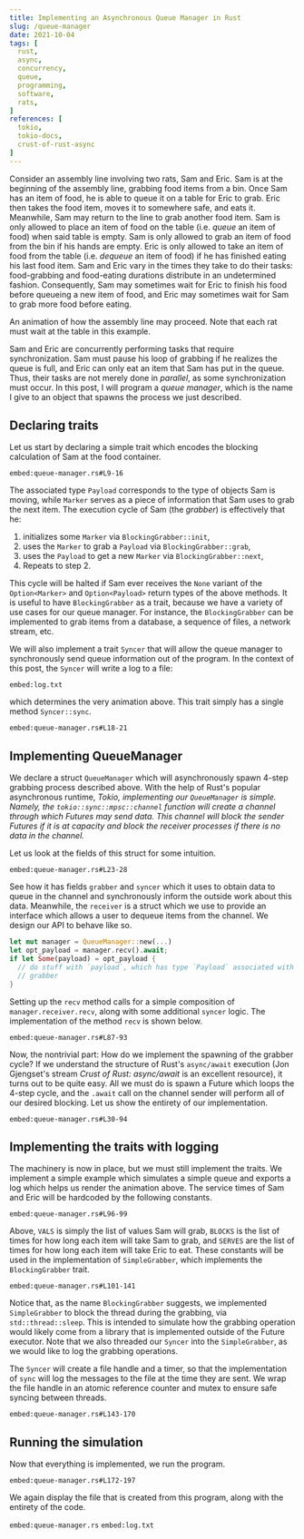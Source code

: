 ```yaml
---
title: Implementing an Asynchronous Queue Manager in Rust
slug: /queue-manager
date: 2021-10-04
tags: [
  rust,
  async,
  concurrency,
  queue,
  programming,
  software,
  rats,
]
references: [
  tokio,
  tokio-docs,
  crust-of-rust-async
]
---
```




Consider an assembly line involving two rats, Sam and Eric.
Sam is at the beginning of the assembly line, grabbing food items from a bin.
Once Sam has an item of food, he is able to queue it on a table for Eric to grab.
Eric then takes the food item, moves it to somewhere safe, and eats it.
Meanwhile, Sam may return to the line to grab another food item.
Sam is only allowed to place an item of food on the table (i.e. _queue_ an item of food) when said table is empty.
Sam is only allowed to grab an item of food from the bin if his hands are empty.
Eric is only allowed to take an item of food from the table (i.e. _dequeue_ an item of food) if he has finished eating his last food item.
Sam and Eric vary in the times they take to do their tasks: food-grabbing and food-eating durations distribute in an undetermined fashion.
Consequently, Sam may sometimes wait for Eric to finish his food before queueing a new item of food, and Eric may sometimes wait for Sam to grab more food before eating.

<div className="card" style={{ margin: '1em auto', maxWidth: '600px' }}>
  <div className="card-image">
    <QueueAnimation />
  </div>
  <div className="card-content">
    An animation of how the assembly line may proceed.
    Note that each rat must wait at the table in this example.
  </div>
</div>

Sam and Eric are concurrently performing tasks that require synchronization.
Sam must pause his loop of grabbing if he realizes the queue is full, and Eric can only eat an item that Sam has put in the queue.
Thus, their tasks are not merely done in _parallel_, as some synchronization must occur.
In this post, I will program a _queue manager_, which is the name I give to an object that spawns the process we just described.

## Declaring traits

Let us start by declaring a simple trait which encodes the blocking calculation of Sam at the food container.

`embed:queue-manager.rs#L9-16`

The associated type `Payload` corresponds to the type of objects Sam is moving, while `Marker` serves as a piece of information that Sam uses to grab the next item.
The execution cycle of Sam (the _grabber_) is effectively that he:

1. initializes some `Marker` via `BlockingGrabber::init`,
2. uses the `Marker` to grab a `Payload` via `BlockingGrabber::grab`,
3. uses the `Payload` to get a new `Marker` via `BlockingGrabber::next`,
4. Repeats to step 2.

This cycle will be halted if Sam ever receives the `None` variant of the `Option<Marker>` and `Option<Payload>` return types of the above methods.
It is useful to have `BlockingGrabber` as a trait, because we have a variety of use cases for our queue manager.
For instance, the `BlockingGrabber` can be implemented to grab items from a database, a sequence of files, a network stream, etc.

We will also implement a trait `Syncer` that will allow the queue manager to synchronously send queue information out of the program.
In the context of this post, the `Syncer` will write a log to a file:

`embed:log.txt`


which determines the very animation above.
This trait simply has a single method `Syncer::sync`.

`embed:queue-manager.rs#L18-21`

## Implementing QueueManager

We declare a struct `QueueManager` which will asynchronously spawn 4-step grabbing process described above.
With the help of Rust's popular asynchronous runtime, <Cite bibKey="tokio">Tokio</Cite><Cite bibKey="tokio-docs"/>, implementing our  `QueueManager` is simple.
Namely, the `tokio::sync::mpsc::channel` function will create a channel through which Futures may send data.
This channel will block the sender Futures if it is at capacity and block the receiver processes if there is no data in the channel.

Let us look at the fields of this struct for some intuition.

`embed:queue-manager.rs#L23-28`

See how it has fields `grabber` and `syncer` which it uses to obtain data to queue in the channel and synchronously inform the outside work about this data.
Meanwhile, the `receiver` is a struct which we use to provide an interface which allows a user to dequeue items from the channel.
We design our API to behave like so.

```rust
let mut manager = QueueManager::new(...)
let opt_payload = manager.recv().await;
if let Some(payload) = opt_payload {
  // do stuff with `payload`, which has type `Payload` associated with the 
  // grabber
}
```

Setting up the `recv` method calls for a simple composition of `manager.receiver.recv`, along with some additional `syncer` logic.
The implementation of the method `recv` is shown below.

`embed:queue-manager.rs#L87-93`

Now, the nontrivial part: How do we implement the spawning of the grabber cycle?
If we understand the structure of Rust's `async/await` execution (Jon Gjengset's stream <Cite bibKey="crust-of-rust-async">Crust of Rust: async/await</Cite> is an excellent resource), it turns out to be quite easy.
All we must do is spawn a Future which loops the 4-step cycle, and the `.await` call on the channel sender will perform all of our desired blocking.
Let us show the entirety of our implementation.

`embed:queue-manager.rs#L30-94`

## Implementing the traits with logging

The machinery is now in place, but we must still implement the traits.
We implement a simple example which simulates a simple queue and exports a log which helps us render the animation above.
The service times of Sam and Eric will be hardcoded by the following constants.

`embed:queue-manager.rs#L96-99`

Above, `VALS` is simply the list of values Sam will grab, `BLOCKS` is the list of times for how long each item will take Sam to grab, and `SERVES` are the list of times for how long each item will take Eric to eat.
These constants will be used in the implementation of `SimpleGrabber`, which implements the `BlockingGrabber` trait.

`embed:queue-manager.rs#L101-141`

Notice that, as the name `BlockingGrabber` suggests, we implemented `SimpleGrabber` to block the thread during the grabbing, via `std::thread::sleep`.
This is intended to simulate how the grabbing operation would likely come from a library that is implemented outside of the Future executor.
Note that we also threaded our `Syncer` into the `SimpleGrabber`, as we would like to log the grabbing operations.

The `Syncer` will create a file handle and a timer, so that the implementation of `sync` will log the messages to the file at the time they are sent.
We wrap the file handle in an atomic reference counter and mutex to ensure safe syncing between threads.

`embed:queue-manager.rs#L143-170`

## Running the simulation

Now that everything is implemented, we run the program.

`embed:queue-manager.rs#L172-197`

We again display the file that is created from this program, along with the entirety of the code.

`embed:queue-manager.rs`
`embed:log.txt`
